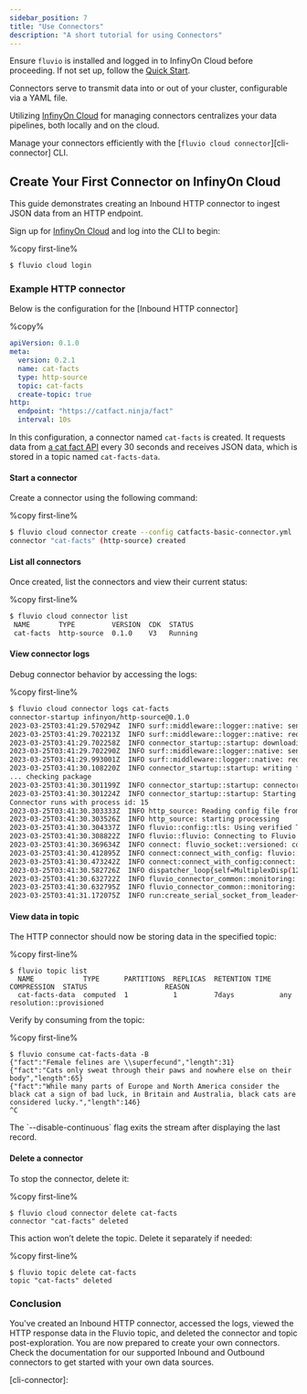 ```yaml
---
sidebar_position: 7
title: "Use Connectors"
description: "A short tutorial for using Connectors"
---
```


Ensure `fluvio` is installed and logged in to InfinyOn Cloud before proceeding. If not set up, follow the [Quick Start](/docs/quickstart).

Connectors serve to transmit data into or out of your cluster, configurable via a YAML file.

Utilizing [InfinyOn Cloud] for managing connectors centralizes your data pipelines, both locally and on the cloud.

Manage your connectors efficiently with the [`fluvio cloud connector`][cli-connector] CLI.

## Create Your First Connector on InfinyOn Cloud

This guide demonstrates creating an Inbound HTTP connector to ingest JSON data from an HTTP endpoint.

Sign up for [InfinyOn Cloud] and log into the CLI to begin:

%copy first-line%
```bash
$ fluvio cloud login
```

### Example HTTP connector

Below is the configuration for the [Inbound HTTP connector]

%copy%
```yaml
apiVersion: 0.1.0
meta:
  version: 0.2.1
  name: cat-facts
  type: http-source
  topic: cat-facts
  create-topic: true
http:
  endpoint: "https://catfact.ninja/fact"
  interval: 10s
```

In this configuration, a connector named `cat-facts` is created. It requests data from [a cat fact API](https://catfact.ninja) every 30 seconds and receives JSON data, which is stored in a topic named `cat-facts-data`.

#### Start a connector

Create a connector using the following command:

%copy first-line%
```bash
$ fluvio cloud connector create --config catfacts-basic-connector.yml
connector "cat-facts" (http-source) created
```

#### List all connectors

Once created, list the connectors and view their current status:

%copy first-line%
```bash
$ fluvio cloud connector list
 NAME       TYPE         VERSION  CDK  STATUS
 cat-facts  http-source  0.1.0    V3   Running
```

#### View connector logs

Debug connector behavior by accessing the logs:

%copy first-line%
```bash
$ fluvio cloud connector logs cat-facts
connector-startup infinyon/http-source@0.1.0
2023-03-25T03:41:29.570294Z  INFO surf::middleware::logger::native: sending request
2023-03-25T03:41:29.702213Z  INFO surf::middleware::logger::native: request completed
2023-03-25T03:41:29.702258Z  INFO connector_startup::startup: downloading package url="https://hub.infinyon.cloud/hub/v0/connector/pkg/infinyon/http-source/0.1.0"
2023-03-25T03:41:29.702290Z  INFO surf::middleware::logger::native: sending request
2023-03-25T03:41:29.993001Z  INFO surf::middleware::logger::native: request completed
2023-03-25T03:41:30.108220Z  INFO connector_startup::startup: writing file file="connector.ipkg"
... checking package
2023-03-25T03:41:30.301199Z  INFO connector_startup::startup: connector binary from package path="./http-source"
2023-03-25T03:41:30.301224Z  INFO connector_startup::startup: Starting deployment
Connector runs with process id: 15
2023-03-25T03:41:30.303333Z  INFO http_source: Reading config file from: /home/fluvio/config.yaml
2023-03-25T03:41:30.303526Z  INFO http_source: starting processing
2023-03-25T03:41:30.304337Z  INFO fluvio::config::tls: Using verified TLS with certificates from paths domain="odd-butterfly-0dea7a035980a4679d0704f654e1a14e.c.cloud-dev.fluvio.io"
2023-03-25T03:41:30.308822Z  INFO fluvio::fluvio: Connecting to Fluvio cluster fluvio_crate_version="0.16.0" fluvio_git_hash="8d4023ee0dc7735aaa0c823dd2b235662112f090"
2023-03-25T03:41:30.369634Z  INFO connect: fluvio_socket::versioned: connect to socket add=fluvio-sc-public:9003
2023-03-25T03:41:30.412895Z  INFO connect:connect_with_config: fluvio::config::tls: Using verified TLS with certificates from paths domain="odd-butterfly-0dea7a035980a4679d0704f654e1a14e.c.cloud-dev.fluvio.io"
2023-03-25T03:41:30.473242Z  INFO connect:connect_with_config:connect: fluvio_socket::versioned: connect to socket add=fluvio-sc-public:9003
2023-03-25T03:41:30.582726Z  INFO dispatcher_loop{self=MultiplexDisp(12)}: fluvio_socket::multiplexing: multiplexer terminated
2023-03-25T03:41:30.632722Z  INFO fluvio_connector_common::monitoring: using metric path: /fluvio_metrics/connector.sock
2023-03-25T03:41:30.632795Z  INFO fluvio_connector_common::monitoring: monitoring started
2023-03-25T03:41:31.172075Z  INFO run:create_serial_socket_from_leader{leader_id=0}:connect_to_leader{leader=0}:connect: fluvio_socket::versioned: connect to socket add=fluvio-spu-main-0.acct-ce0c1782-ca61-4c54-a08c-3ba985524553.svc.cluster.local:9005
```

#### View data in topic

The HTTP connector should now be storing data in the specified topic:

%copy first-line%
```shell
$ fluvio topic list
  NAME            TYPE      PARTITIONS  REPLICAS  RETENTION TIME  COMPRESSION  STATUS                   REASON
  cat-facts-data  computed  1           1         7days           any          resolution::provisioned
```

Verify by consuming from the topic:

%copy first-line%
```shell
$ fluvio consume cat-facts-data -B
{"fact":"Female felines are \\superfecund","length":31}
{"fact":"Cats only sweat through their paws and nowhere else on their body","length":65}
{"fact":"While many parts of Europe and North America consider the black cat a sign of bad luck, in Britain and Australia, black cats are considered lucky.","length":146}
^C
```

<Idea>
The `--disable-continuous` flag exits the stream after displaying the last record.
</Idea>

#### Delete a connector

To stop the connector, delete it:

%copy first-line%
```shell
$ fluvio cloud connector delete cat-facts
connector "cat-facts" deleted
```

This action won’t delete the topic. Delete it separately if needed:

%copy first-line%
```shell
$ fluvio topic delete cat-facts
topic "cat-facts" deleted
```

### Conclusion

You've created an Inbound HTTP connector, accessed the logs, viewed the HTTP response data in the Fluvio topic, and deleted the connector and topic post-exploration. You are now prepared to create your own connectors. Check the documentation for our supported Inbound and Outbound connectors to get started with your own data sources.

[InfinyOn Cloud]: https://infinyon.cloud
[cli-connector]:
